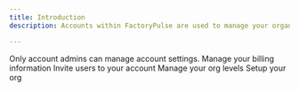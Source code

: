 ```yaml
---
title: Introduction
description: Accounts within FactoryPulse are used to manage your organisation and users. All data is stored within an account.

---
```


<Warning>
  Only account admins can manage account settings.
</Warning>

<CardGroup cols={2}>
    <Card
  title="Billing"
  icon="credit-card"
  href="/accounts/billing"
  >
    Manage your billing information
  </Card>
  <Card
    title="Inviting Users"
    icon="user-plus"
    href="/accounts/inviting-users"
  >
    Invite users to your account
  </Card>
  <Card
    title="Org Levels"
    icon="bars"
    href="/accounts/org-levels"
  >
    Manage your org levels
  </Card>
  <Card
    title="Org Setup"
    icon="gear"
    href="/accounts/org-setup"
  >
    Setup your org
  </Card>

</CardGroup>
